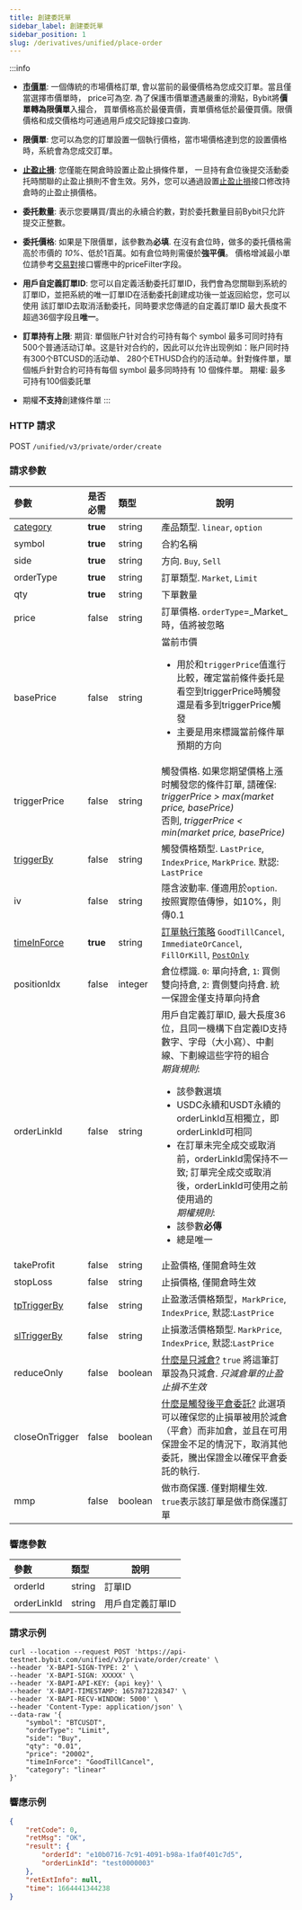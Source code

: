 ```yaml
---
title: 創建委託單
sidebar_label: 創建委託單
sidebar_position: 1
slug: /derivatives/unified/place-order
---
```

:::info
- **<a href="https://www.bybit.com/zh-TW/help-center/bybitHC_Article?language=zh_TW&id=000001135">市價單</a>**: 一個傳統的市場價格訂單,
會以當前的最優價格為您成交訂單。當且僅當選擇市價單時， price可為空. 為了保護市價單遭遇嚴重的滑點，Bybit將**價單轉為限價單**入撮合，
買單價格高於最優賣價，賣單價格低於最優買價。限價價格和成交價格均可通過用戶成交記錄接口查詢.

- **限價單**: 您可以為您的訂單設置一個執行價格，當市場價格達到您的設置價格時，系統會為您成交訂單。

- **<a href="https://www.bybit.com/zh-TW/help-center/bybitHC_Article?language=zh_TW&id=000001138">止盈止損</a>**: 您僅能在開倉時設置止盈止損條件單，
一旦持有倉位後提交活動委托時關聯的止盈止損則不會生效。另外，您可以通過設置[止盈止損](trading-stop#)接口修改持倉時的止盈止損價格。

- **委托數量**: 表示您要購買/賣出的永續合約數，對於委托數量目前Bybit只允許提交正整數。

- **委托價格**: 如果是下限價單，該參數為**必填**. 在沒有倉位時，做多的委托價格需高於市價的 _10%_、低於1百萬。如有倉位時則需優於**強平價**。
價格增減最小單位請參考[交易對](../public/instrument-info#)接口響應中的priceFilter字段。

- **用戶自定義訂單ID**: 您可以自定義活動委托訂單ID，我們會為您關聯到系統的訂單ID，並把系統的唯一訂單ID在活動委托創建成功後一並返回給您，您可以使用
該訂單ID去取消活動委托，同時要求您傳遞的自定義訂單ID 最大長度不超過36個字段且**唯一**。

- **訂單持有上限**: 期貨: 單個账户针对合约可持有每个 symbol 最多可同时持有500个普通活动订单。这是针对合约的，因此可以允许出现例如：账户同时持有300个BTCUSD的活动单、
280个ETHUSD合约的活动单。針對條件單，單個帳戶針對合約可持有每個 symbol 最多同時持有 10 個條件單。
期權: 最多可持有100個委託單

- 期權**不支持**創建條件單
:::

### HTTP 請求
POST `/unified/v3/private/order/create`

### 請求參數
| 參數 | 是否必需 | 類型 | 說明|
|:----- |:-------|:-----|------ |
|[category](../enum#category) |**true** |string |產品類型. `linear`, `option` |
|symbol |**true** |string |合約名稱|
|side |**true** |string |方向. `Buy`, `Sell`|
|orderType |**true** |string |訂單類型. `Market`, `Limit`|
|qty |**true** |string |下單數量|
|price |false |string |訂單價格. `orderType`=_Market_時，值將被忽略|
|basePrice |false |string |當前市價<ul><li>用於和`triggerPrice`值進行比較，確定當前條件委托是看空到triggerPrice時觸發還是看多到triggerPrice觸發</li><li>主要是用來標識當前條件單預期的方向</li></ul>|
|triggerPrice |false |string |觸發價格. 如果您期望價格上漲时觸發您的條件訂單, 請確保:<br/> _triggerPrice > max(market price, basePrice)_<br/>否則, _triggerPrice < min(market price, basePrice)_|
|[triggerBy](../enum#triggerby) |false |string |觸發價格類型. `LastPrice`, `IndexPrice`, `MarkPrice`. 默認: `LastPrice`|
|iv |false |string |隱含波動率. 僅適用於`option`. 按照實際值傳慘，如10%，則傳0.1 |
|[timeInForce](../enum#timeinforce) |**true** |string |<a href="https://www.bybit.com/zh-TW/help-center/bybitHC_Article?language=zh_TW&id=000001044">訂單執行策略</a> `GoodTillCancel`, `ImmediateOrCancel`, `FillOrKill`, <a href="https://www.bybit.com/zh-TW/help-center/bybitHC_Article?language=zh_TW&id=000001051">`PostOnly`</a> |
|positionIdx |false |integer |倉位標識. `0`: 單向持倉, `1`: 買側雙向持倉, `2`: 賣側雙向持倉. 統一保證金僅支持單向持倉 |
|orderLinkId |false |string |用戶自定義訂單ID, 最大長度36位，且同一機構下自定義ID支持數字、字母（大小寫）、中劃線、下劃線這些字符的組合<br/>_期貨規則_:<br/><ul><li>該參數選填</li><li>USDC永續和USDT永續的orderLinkId互相獨立，即orderLinkId可相同</li><li>在訂單未完全成交或取消前，orderLinkId需保持不一致; 訂單完全成交或取消後，orderLinkId可使用之前使用過的</li>_期權規則_:<br/><li>該參數**必傳**</li><li>總是唯一</li></ul>|
|takeProfit |false |string |止盈價格, 僅開倉時生效 |
|stopLoss |false |string |止損價格, 僅開倉時生效 |
|[tpTriggerBy](../enum#triggerby) |false |string |止盈激活價格類型，`MarkPrice`, `IndexPrice`, 默認:`LastPrice` |
|[slTriggerBy](../enum#triggerby) |false |string |止損激活價格類型. `MarkPrice`, `IndexPrice`, 默認:`LastPrice` |
|reduceOnly |false |boolean |<a href="https://www.bybit.com/zh-TW/help-center/bybitHC_Article?language=zh_TW&id=000001047">什麼是只減倉?</a> `true` 將這筆訂單設為只減倉. _只減倉單的止盈止損不生效_ |
|closeOnTrigger |false |boolean |<a href="https://www.bybit.com/zh-TW/help-center/bybitHC_Article?language=zh_TW&id=000001050">什麼是觸發後平倉委託?</a> 此選項可以確保您的止損單被用於減倉（平倉）而非加倉，並且在可用保證金不足的情況下，取消其他委託，騰出保證金以確保平倉委託的執行. |
|mmp |false |boolean |做市商保護. 僅對期權生效. `true`表示該訂單是做市商保護訂單 |

### 響應參數
| 參數 | 類型 | 說明|
|:----- |:-----|----- |
|orderId |string |訂單ID |
|orderLinkId |string |用戶自定義訂單ID |

### 請求示例

<Tabs>
<TabItem value="console-linear" label="linear">

```http
curl --location --request POST 'https://api-testnet.bybit.com/unified/v3/private/order/create' \
--header 'X-BAPI-SIGN-TYPE: 2' \
--header 'X-BAPI-SIGN: XXXXX' \
--header 'X-BAPI-API-KEY: {api key}' \
--header 'X-BAPI-TIMESTAMP: 1657871228347' \
--header 'X-BAPI-RECV-WINDOW: 5000' \
--header 'Content-Type: application/json' \
--data-raw '{
    "symbol": "BTCUSDT",
    "orderType": "Limit",
    "side": "Buy",
    "qty": "0.01",
    "price": "20002",
    "timeInForce": "GoodTillCancel",
    "category": "linear"
}'
```

</TabItem>
</Tabs>

### 響應示例

<Tabs>
<TabItem value="js linear" label="linear">

```json
{
    "retCode": 0,
    "retMsg": "OK",
    "result": {
        "orderId": "e10b0716-7c91-4091-b98a-1fa0f401c7d5",
        "orderLinkId": "test0000003"
    },
    "retExtInfo": null,
    "time": 1664441344238
}
```
</TabItem>
</Tabs>
